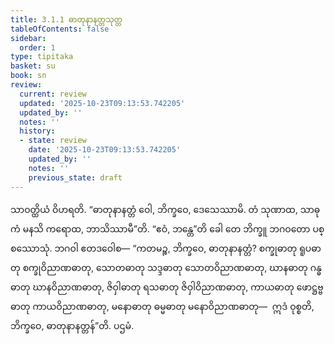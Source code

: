 ```yaml
---
title: 3.1.1 ဓာတုနာနတ္တသုတ္တ
tableOfContents: false
sidebar:
  order: 1
type: tipitaka
basket: su
book: sn
review:
  current: review
  updated: '2025-10-23T09:13:53.742205'
  updated_by: ''
  notes: ''
  history:
  - state: review
    date: '2025-10-23T09:13:53.742205'
    updated_by: ''
    notes: ''
    previous_state: draft
---
```



<ReviewStatus review={frontmatter.review} showDetails={true} />

<HypothesisAnnotation frontmatter={frontmatter} />

<DynamicBreadcrumb />

<Division number="85" book="sn" e="ch" v="18" p="294">

<Paragraph number="643" book="sn">
သာဝတ္ထိယံ ဝိဟရတိ. “ဓာတုနာနတ္တံ ဝေါ, ဘိက္ခဝေ, ဒေသေဿာမိ. တံ သုဏာထ, သာဓုကံ မနသိ ကရောထ, ဘာသိဿာမီ”တိ. “ဧဝံ, ဘန္တေ”တိ ခေါ တေ ဘိက္ခူ ဘဂဝတော ပစ္စဿောသုံ. ဘဂဝါ ဧတဒဝေါစ—
</Paragraph>

<Paragraph number="644" book="sn">
“ကတမဉ္စ, ဘိက္ခဝေ, ဓာတုနာနတ္တံ? စက္ခုဓာတု ရူပဓာတု စက္ခုဝိညာဏဓာတု, သောတဓာတု သဒ္ဒဓာတု သောတဝိညာဏဓာတု, ဃာနဓာတု ဂန္ဓဓာတု ဃာနဝိညာဏဓာတု, ဇိဝှါဓာတု ရသဓာတု ဇိဝှါဝိညာဏဓာတု, ကာယဓာတု ဖောဋ္ဌဗ္ဗဓာတု ကာယဝိညာဏဓာတု, မနောဓာတု ဓမ္မဓာတု မနောဝိညာဏဓာတု—  ဣဒံ ဝုစ္စတိ, ဘိက္ခဝေ, ဓာတုနာနတ္တန်”တိ.

</Paragraph>
</Division>

<Paragraph number="645" type="center" book="sn">
ပဌမံ.
</Paragraph>